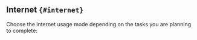 ## Internet `{#internet}`
Choose the internet usage mode depending on the tasks you are planning to complete:
